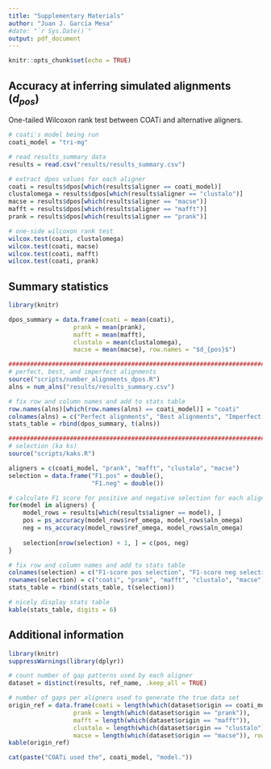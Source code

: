 ```yaml
---
title: "Supplementary Materials"
author: "Juan J. García Mesa"
#date: "`r Sys.Date()`"
output: pdf_document
---
```


```r
knitr::opts_chunk$set(echo = TRUE)
```

## Accuracy at inferring simulated alignments ($d_{pos}$)

One-tailed Wilcoxon rank test between COATi and alternative aligners.

```r
# coati's model being run
coati_model = "tri-mg"

# read results_summary data
results = read.csv("results/results_summary.csv")

# extract dpos values for each aligner
coati = results$dpos[which(results$aligner == coati_model)]
clustalomega = results$dpos[which(results$aligner == "clustalo")]
macse = results$dpos[which(results$aligner == "macse")]
mafft = results$dpos[which(results$aligner == "mafft")]
prank = results$dpos[which(results$aligner == "prank")]
```

```r
# one-side wilcoxon rank test
wilcox.test(coati, clustalomega)
wilcox.test(coati, macse)
wilcox.test(coati, mafft)
wilcox.test(coati, prank)
```

\newpage

## Summary statistics

```r
library(knitr)

dpos_summary = data.frame(coati = mean(coati),
                  prank = mean(prank),
                  mafft = mean(mafft),
                  clustalo = mean(clustalomega),
                  macse = mean(macse), row.names = "$d_{pos}$")

################################################################################
# perfect, best, and imperfect alignments
source("scripts/number_alignments_dpos.R")
alns = num_alns("results/results_summary.csv")

# fix row and column names and add to stats table
row.names(alns)[which(row.names(alns) == coati_model)] = "coati"
colnames(alns) = c("Perfect alignments", "Best alignments", "Imperfect alignments")
stats_table = rbind(dpos_summary, t(alns))

################################################################################
# selection (ka ks)
source("scripts/kaks.R")

aligners = c(coati_model, "prank", "mafft", "clustalo", "macse")
selection = data.frame("F1.pos" = double(),
                       "F1.neg" = double())

# calculate F1 score for positive and negative selection for each aligner
for(model in aligners) {
    model_rows = results[which(results$aligner == model), ]
    pos = ps_accuracy(model_rows$ref_omega, model_rows$aln_omega)
    neg = ns_accuracy(model_rows$ref_omega, model_rows$aln_omega)
    
    selection[nrow(selection) + 1, ] = c(pos, neg)
}

# fix row and column names and add to stats table
colnames(selection) = c("F1-score pos selection", "F1-score neg selection")
rownames(selection) = c("coati", "prank", "mafft", "clustalo", "macse")
stats_table = rbind(stats_table, t(selection))

# nicely display stats table
kable(stats_table, digits = 6)

```

## Additional information

```r
library(knitr)
suppressWarnings(library(dplyr))

# count number of gap patterns used by each aligner
dataset = distinct(results, ref_name, .keep_all = TRUE)

# number of gaps per aligners used to generate the true data set
origin_ref = data.frame(coati = length(which(dataset$origin == coati_model)),
                  prank = length(which(dataset$origin == "prank")),
                  mafft = length(which(dataset$origin == "mafft")),
                  clustalo = length(which(dataset$origin == "clustalo")),
                  macse = length(which(dataset$origin == "macse")), row.names = c("Number of gap patterns in true data set"))
kable(origin_ref)
```

```r
cat(paste("COATi used the", coati_model, "model."))
```
